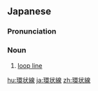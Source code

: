 ==Japanese==
{{wikipedia|lang=ja}}
{{ja-kanjitab|かん|じょう|せん|yomi=o}}

===Pronunciation===
{{ja-pron|かんじょうせん|y=o}}

===Noun===
{{ja-noun|かんじょうせん}}

# {{lb|ja|rail transport}} [[loop line]]

[[hu:環状線]]
[[ja:環状線]]
[[zh:環状線]]